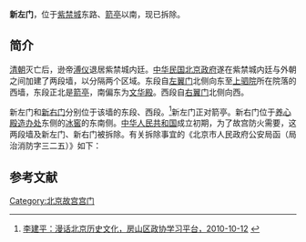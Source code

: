 {{Veil|time=2015-09-12T07:14:10+00:00}}
'''新左门'''，位于[[紫禁城|紫禁城]]东路、[[箭亭_(北京故宫)|箭亭]]以南，现已拆除。

==简介==
[[清朝|清朝]]灭亡后，逊帝[[溥仪|溥仪]]退居紫禁城内廷。[[中华民国|中华民国]][[北京政府|北京政府]]遂在紫禁城内廷与外朝之间加建了两段墙，以分隔两个区域。东段自[[左翼门|左翼门]]北侧向东至[[上驷院|上驷院]]所在院落的西墙，东段正北是[[箭亭_(北京故宫)|箭亭]]，南偏东为[[文华殿|文华殿]]。西段自[[右翼门|右翼门]]北侧向西。

新左门和[[新右门|新右门]]分别位于该墙的东段、西段。<ref>[http://www.fszxxuexi.com/jcjg/whjyysh/201104/t20110419_60335.shtml 李建平：漫话北京历史文化，房山区政协学习平台，2010-10-12] {{webarchive|url=https://web.archive.org/web/20131017004842/http://www.fszxxuexi.com/jcjg/whjyysh/201104/t20110419_60335.shtml |date=2013-10-17 }}</ref>新左门正对箭亭。新右门位于[[养心殿造办处|养心殿造办处]]东侧的[[冰窖_(北京故宫)|冰窖]]的东南侧。[[中华人民共和国|中华人民共和国]]成立初期，为了故宫防火需要，这两段墙及新左门、新右门被拆除。有关拆除事宜的《北京市人民政府公安局函（局治消防字三二五）》如下：

{{HideH|北京市人民政府公安局函（局治消防字三二五）（节选）}}
{{引用|
<center>'''北京市人民政府公安局函'''</center><br><center>局治消防字三二五</center>

为解决故宫博物院防火问题建议开辟交通增建水源。……（下文略）

为加强故宫博物院之防火安全，兹建议如下：
一、自[[协和门|协和门]]外，经新左门[[景运门|景运门]]往西经[[隆宗门|隆宗门]]往南经新右门至[[熙和门|熙和门]]外，应修平道路以便消防车能驶入故宫内之中心区，因此新左门新右门须拆除……（下文略）

特用专函希请查核迅速办理并希见复为荷。

局长 [[罗瑞卿|罗瑞卿]]     副局长 [[冯基平|冯基平]] [[张明河|张明河]]

一九五〇年十二月二十日
}}
{{HideF}}

==参考文献==
{{Reflist|2}}

{{Geographic Location
|西北 = 
|北 = [[箭亭_(北京故宫)|箭亭]]
|東北 =[[御茶膳房|御茶膳房]]
|西 = 
|中央 = <BIG>'''新左门'''</BIG>
|東 = [[上驷院|上驷院]]
|西南 = [[左翼门|左翼门]]
|南 = [[文华殿|文华殿]]
|東南 =[[文华殿|文华殿]]
}}

[[Category:北京故宫宫门|Category:北京故宫宫门]]